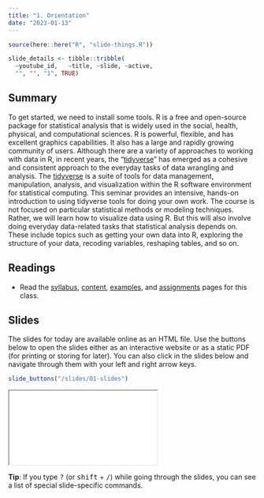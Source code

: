 ```yaml
---
title: "1. Orientation"
date: "2023-01-13"
---
```


```r
source(here::here("R", "slide-things.R"))

slide_details <- tibble::tribble(
  ~youtube_id,   ~title, ~slide, ~active,
  "", "", "1", TRUE)

```

## Summary

To get started, we need to install some tools. R is a free and open-source package for statistical analysis that is widely used in the social, health, physical, and computational sciences. R is powerful, flexible, and has excellent graphics capabilities. It also has a large and rapidly growing community of users. Although there are a variety of approaches to working with data in R, in recent years, the "[tidyverse](https://www.tidyverse.org)" has emerged as a cohesive and consistent approach to the everyday tasks of data wrangling and analysis. The [tidyverse](https://www.tidyverse.org) is a suite of tools for data management, manipulation, analysis, and visualization within the R software environment for statistical computing. This seminar provides an intensive, hands-on introduction to using tidyverse tools for doing your own work. 
The course is not focused on particular statistical methods or modeling techniques. Rather, we will learn how to visualize data using R. But this will also involve doing everyday data-related tasks that statistical analysis depends on. These include topics such as getting your own data into R, exploring the structure of your data, recoding variables, reshaping tables, and so on. 

## Readings

- Read the [syllabus](/syllabus.qmd), [content](/content/index.qmd), [examples](/example/index.qmd), and [assignments](/assignment/index.qmd) pages for this class.

## Slides

The slides for today are available online as an HTML file. Use the buttons below to open the slides either as an interactive website or as a static PDF (for printing or storing for later). You can also click in the slides below and navigate through them with your left and right arrow keys.

```r
slide_buttons("/slides/01-slides")
```

<div>

```{=html}
<iframe class="slide-deck" src="/slides/01-slides.html"></iframe>
```

</div>


:::{.callout-tip}
**Tip**: If you type <kbd>?</kbd> (or <kbd>shift</kbd> + <kbd>/</kbd>) while going through the slides, you can see a list of special slide-specific commands.
:::
